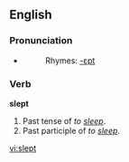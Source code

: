 ==English==

===Pronunciation===
*{{IPA|/slεpt/}}
*:Rhymes: [[Rhymes:English:-ɛpt|-ɛpt]]

===Verb===
'''slept'''

# Past tense of ''to [[sleep]]''.
# Past participle of ''to [[sleep]]''.

[[vi:slept]]